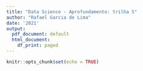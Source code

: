 ```yaml
---
title: "Data Science - Aprofundamento: trilha 5"
author: "Rafael Garcia de Lima"
date: '2021'
output:
  pdf_document: default
  html_document:
    df_print: paged
---
```


```r
knitr::opts_chunk$set(echo = TRUE)
```


